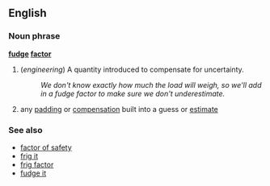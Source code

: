==English==

===Noun phrase===
'''[[fudge]] [[factor]]'''
# (''engineering'') A quantity introduced to compensate for uncertainty.
#: ''We don't know exactly how much the load will weigh, so we'll add in a fudge factor to make sure we don't underestimate.''
# any [[padding]] or [[compensation]] built into a guess or [[estimate]]
===See also===
*[[factor of safety]]
*[[frig it]]
*[[frig factor]]
*[[fudge it]]